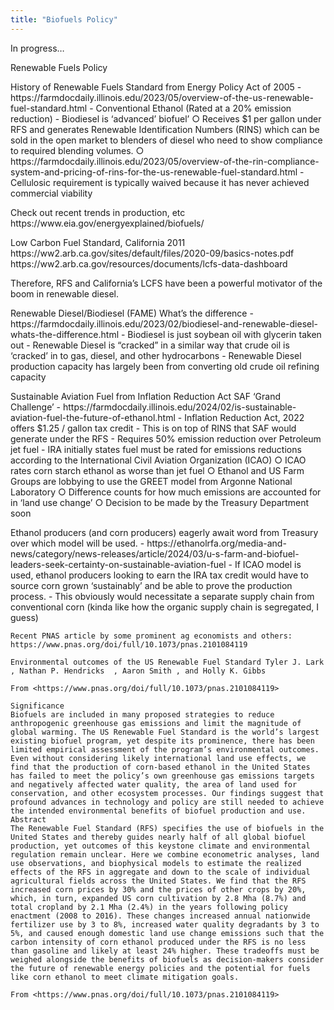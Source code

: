 ```yaml
---
title: "Biofuels Policy"
---
```

In progress...

Renewable Fuels Policy

History of Renewable Fuels Standard from Energy Policy Act of 2005
	- https://farmdocdaily.illinois.edu/2023/05/overview-of-the-us-renewable-fuel-standard.html
	- Conventional Ethanol (Rated at a 20% emission reduction)
	- Biodiesel is 'advanced' biofuel' 
		○ Receives $1 per gallon under RFS and generates Renewable Identification Numbers (RINS) which can be sold in the open market to blenders of diesel who need to show compliance to required blending volumes. 
		○ https://farmdocdaily.illinois.edu/2023/05/overview-of-the-rin-compliance-system-and-pricing-of-rins-for-the-us-renewable-fuel-standard.html
	- Cellulosic requirement is typically waived because it has never achieved commercial viability

Check out recent trends in production, etc
https://www.eia.gov/energyexplained/biofuels/


Low Carbon Fuel Standard, California 2011
https://ww2.arb.ca.gov/sites/default/files/2020-09/basics-notes.pdf
https://ww2.arb.ca.gov/resources/documents/lcfs-data-dashboard

Therefore, RFS and California's LCFS have been a powerful motivator of the boom in renewable diesel. 

Renewable Diesel/Biodiesel (FAME) What's the difference
	- https://farmdocdaily.illinois.edu/2023/02/biodiesel-and-renewable-diesel-whats-the-difference.html
	- Biodiesel is just soybean oil with glycerin taken out
	- Renewable Diesel is "cracked" in a similar way that crude oil is 'cracked' in to gas, diesel, and other hydrocarbons
	- Renewable Diesel production capacity has largely been from converting old crude oil refining capacity


Sustainable Aviation Fuel from Inflation Reduction Act SAF 'Grand Challenge' 
	- https://farmdocdaily.illinois.edu/2024/02/is-sustainable-aviation-fuel-the-future-of-ethanol.html
	- Inflation Reduction Act, 2022 offers $1.25 / gallon tax credit
	- This is on top of RINS that SAF would generate under the RFS
	- Requires 50% emission reduction over Petroleum jet fuel
	- IRA initially states fuel must be rated for emissions reductions according to the International Civil Aviation Organization (ICAO) 
		○ ICAO rates corn starch ethanol as worse than jet fuel
		○ Ethanol and US Farm Groups are lobbying to use the GREET model from Argonne National Laboratory 
		○ Difference counts for how much emissions are accounted for in 'land use change' 
		○ Decision to be made by the Treasury Department soon
		
Ethanol producers (and corn producers) eagerly await word from Treasury over which model will be used. 
	- https://ethanolrfa.org/media-and-news/category/news-releases/article/2024/03/u-s-farm-and-biofuel-leaders-seek-certainty-on-sustainable-aviation-fuel
	- If ICAO model is used, ethanol producers looking to earn the IRA tax credit would have to source corn grown 'sustainably' and be able to prove the production process. 
	- This obviously would necessitate a separate supply chain from conventional corn (kinda like how the organic supply chain is segregated, I guess)
	
	
	
	Recent PNAS article by some prominent ag economists and others: 
	https://www.pnas.org/doi/full/10.1073/pnas.2101084119 
	
	Environmental outcomes of the US Renewable Fuel Standard Tyler J. Lark , Nathan P. Hendricks  , Aaron Smith , and Holly K. Gibbs
	
	From <https://www.pnas.org/doi/full/10.1073/pnas.2101084119> 
	
	Significance
	Biofuels are included in many proposed strategies to reduce anthropogenic greenhouse gas emissions and limit the magnitude of global warming. The US Renewable Fuel Standard is the world’s largest existing biofuel program, yet despite its prominence, there has been limited empirical assessment of the program’s environmental outcomes. Even without considering likely international land use effects, we find that the production of corn-based ethanol in the United States has failed to meet the policy’s own greenhouse gas emissions targets and negatively affected water quality, the area of land used for conservation, and other ecosystem processes. Our findings suggest that profound advances in technology and policy are still needed to achieve the intended environmental benefits of biofuel production and use.
	Abstract
	The Renewable Fuel Standard (RFS) specifies the use of biofuels in the United States and thereby guides nearly half of all global biofuel production, yet outcomes of this keystone climate and environmental regulation remain unclear. Here we combine econometric analyses, land use observations, and biophysical models to estimate the realized effects of the RFS in aggregate and down to the scale of individual agricultural fields across the United States. We find that the RFS increased corn prices by 30% and the prices of other crops by 20%, which, in turn, expanded US corn cultivation by 2.8 Mha (8.7%) and total cropland by 2.1 Mha (2.4%) in the years following policy enactment (2008 to 2016). These changes increased annual nationwide fertilizer use by 3 to 8%, increased water quality degradants by 3 to 5%, and caused enough domestic land use change emissions such that the carbon intensity of corn ethanol produced under the RFS is no less than gasoline and likely at least 24% higher. These tradeoffs must be weighed alongside the benefits of biofuels as decision-makers consider the future of renewable energy policies and the potential for fuels like corn ethanol to meet climate mitigation goals.
	
	From <https://www.pnas.org/doi/full/10.1073/pnas.2101084119> 
	
	
